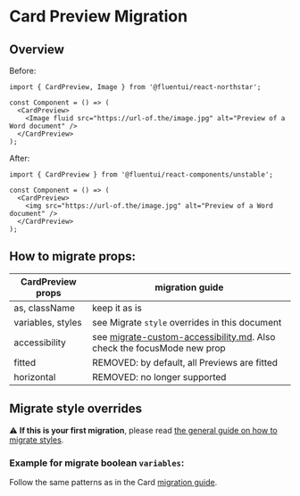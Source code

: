 
<Meta title="Concepts/Migration/from v0/Components/Card Migration/CardPreview" />

# Card Preview Migration

## Overview

Before:

```tsx
import { CardPreview, Image } from '@fluentui/react-northstar';

const Component = () => (
  <CardPreview>
    <Image fluid src="https://url-of.the/image.jpg" alt="Preview of a Word document" />
  </CardPreview>
);
```

After:

```tsx
import { CardPreview } from '@fluentui/react-components/unstable';

const Component = () => (
  <CardPreview>
    <img src="https://url-of.the/image.jpg" alt="Preview of a Word document" />
  </CardPreview>
);
```

## How to migrate props:

| CardPreview props | migration guide                                                                                                                             |
| ----------------- | ------------------------------------------------------------------------------------------------------------------------------------------- |
| as, className     | keep it as is                                                                                                                               |
| variables, styles | see Migrate `style` overrides in this document                                                                                              |
| accessibility     | see [migrate-custom-accessibility.md](?path=/docs/concepts-migrating-from-v0-custom-accessibility--page). Also check the focusMode new prop |
| fitted            | REMOVED: by default, all Previews are fitted                                                                                                |
| horizontal        | REMOVED: no longer supported                                                                                                                |

## Migrate style overrides

⚠️ **If this is your first migration**, please read [the general guide on how to migrate styles](?path=/docs/concepts-migrating-from-v0-custom-style-overrides--page).

### Example for migrate boolean `variables`:

Follow the same patterns as in the Card [migration guide](?path=/docs/concepts-migration-from-v0-components-card-migration-card--page).
